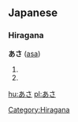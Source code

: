 ==Japanese==
===Hiragana===  
'''あさ''' ([[asa]])
# {{japdef|朝|[[morning]]}}
# {{japdef|麻|[[hemp]]}}

[[Category:Hiragana]]

[[hu:あさ]]
[[pl:あさ]]